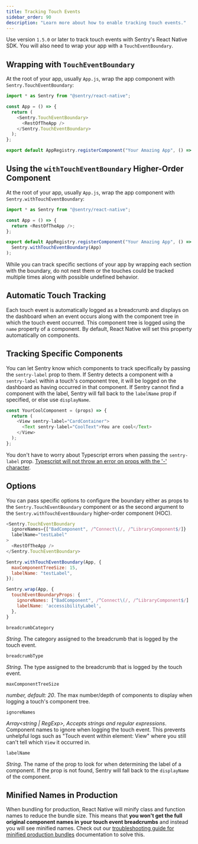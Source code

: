 ```yaml
---
title: Tracking Touch Events
sidebar_order: 90
description: "Learn more about how to enable tracking touch events."
---
```


Use version `1.5.0` or later to track touch events with Sentry's React Native SDK. You will also need to wrap your app with a `TouchEventBoundary`.

## Wrapping with `TouchEventBoundary`

At the root of your app, usually `App.js`, wrap the app component with `Sentry.TouchEventBoundary`:

```javascript
import * as Sentry from "@sentry/react-native";

const App = () => {
  return (
    <Sentry.TouchEventBoundary>
      <RestOfTheApp />
    </Sentry.TouchEventBoundary>
  );
};

export default AppRegistry.registerComponent("Your Amazing App", () => App);
```

## Using the `withTouchEventBoundary` Higher-Order Component

At the root of your app, usually `App.js`, wrap the app component with `Sentry.withTouchEventBoundary`:

```javascript
import * as Sentry from "@sentry/react-native";

const App = () => {
  return <RestOfTheApp />;
};

export default AppRegistry.registerComponent("Your Amazing App", () =>
  Sentry.withTouchEventBoundary(App)
);
```

<Alert level="warning" title="Multiple Boundaries">

While you can track specific sections of your app by wrapping each section with the boundary, do not nest them or the touches could be tracked multiple times along with possible undefined behavior.

</Alert>

## Automatic Touch Tracking

Each touch event is automatically logged as a breadcrumb and displays on the dashboard when an event occurs along with the component tree in which the touch event occurred. This component tree is logged using the `name` property of a component. By default, React Native will set this property automatically on components.

## Tracking Specific Components

You can let Sentry know which components to track specifically by passing the `sentry-label` prop to them. If Sentry detects a component with a `sentry-label` within a touch's component tree, it will be logged on the dashboard as having occurred in that component. If Sentry cannot find a component with the label, Sentry will fall back to the `labelName` prop if specified, or else use `displayName`.

```javascript
const YourCoolComponent = (props) => {
  return (
    <View sentry-label="CardContainer">
      <Text sentry-label="CoolText">You are cool</Text>
    </View>
  );
};
```

<Note>

You don't have to worry about Typescript errors when passing the `sentry-label` prop. [Typescript will not throw an error on props with the '-' character](https://www.typescriptlang.org/docs/handbook/jsx.html#attribute-type-checking).

</Note>

## Options

You can pass specific options to configure the boundary either as props to the `Sentry.TouchEventBoundary` component or as the second argument to the `Sentry.withTouchEventBoundary` higher-order component (HOC).

```javascript {tabTitle:Default}
<Sentry.TouchEventBoundary
  ignoreNames={["BadComponent", /^Connect\(/, /^LibraryComponent$/]}
  labelName="testLabel"
>
  <RestOfTheApp />
</Sentry.TouchEventBoundary>
```

```javascript {tabTitle:HOC}
Sentry.withTouchEventBoundary(App, {
  maxComponentTreeSize: 15,
  labelName: "testLabel",
});
```

```javascript {tabTitle:Sentry.wrap()}
Sentry.wrap(App, {
  touchEventBoundaryProps: {
    ignoreNames: ["BadComponent", /^Connect\(/, /^LibraryComponent$/]
    labelName: 'accessibilityLabel',
  },
}
```

`breadcrumbCategory`

_String_. The category assigned to the breadcrumb that is logged by the touch event.

`breadcrumbType`

_String_. The type assigned to the breadcrumb that is logged by the touch event.

`maxComponentTreeSize`

_number, default: 20_. The max number/depth of components to display when logging a touch's component tree.

`ignoreNames`

_Array&lt;string | RegExp>, Accepts strings and regular expressions_. Component names to ignore when logging the touch event. This prevents unhelpful logs such as "Touch event within element: View" where you still can't tell which `View` it occurred in.

`labelName`

_String_. The name of the prop to look for when determining the label of a component. If the prop is not found, Sentry will fall back to the `displayName` of the component.

## Minified Names in Production

When bundling for production, React Native will minify class and function names to reduce the bundle size. This means that **you won't get the full original component names in your touch event breadcrumbs** and instead you will see minified names. Check out our [troubleshooting guide for minified production bundles](/platforms/react-native/troubleshooting/#minified-names-in-production) documentation to solve this.
